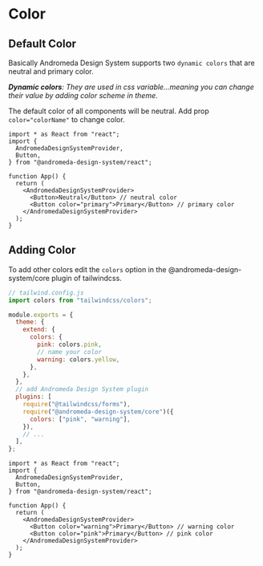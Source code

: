 # Color

## Default Color

Basically Andromeda Design System supports two `dynamic colors` that are neutral and primary color.

_<b>Dynamic colors</b>: They are used in css variable...meaning you can change their value by adding color scheme in theme._

The default color of all components will be neutral. Add prop `color="colorName"` to change color.

```tsx
import * as React from "react";
import {
  AndromedaDesignSystemProvider,
  Button,
} from "@andromeda-design-system/react";

function App() {
  return (
    <AndromedaDesignSystemProvider>
      <Button>Neutral</Button> // neutral color
      <Button color="primary">Primary</Button> // primary color
    </AndromedaDesignSystemProvider>
  );
}
```

## Adding Color

To add other colors edit the `colors` option in the @andromeda-design-system/core plugin of tailwindcss.

```js
// tailwind.config.js
import colors from "tailwindcss/colors";

module.exports = {
  theme: {
    extend: {
      colors: {
        pink: colors.pink,
        // name your color
        warning: colors.yellow,
      },
    },
  },
  // add Andromeda Design System plugin
  plugins: [
    require("@tailwindcss/forms"),
    require("@andromeda-design-system/core")({
      colors: ["pink", "warning"],
    }),
    // ...
  ],
};
```

```tsx
import * as React from "react";
import {
  AndromedaDesignSystemProvider,
  Button,
} from "@andromeda-design-system/react";

function App() {
  return (
    <AndromedaDesignSystemProvider>
      <Button color="warning">Primary</Button> // warning color
      <Button color="pink">Primary</Button> // pink color
    </AndromedaDesignSystemProvider>
  );
}
```
